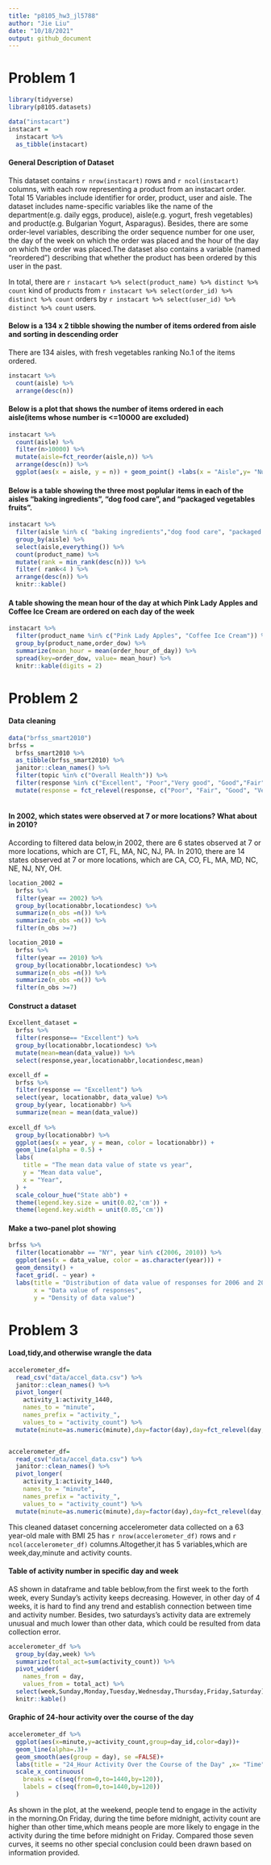 ```yaml
---
title: "p8105_hw3_jl5788"
author: "Jie Liu"
date: "10/18/2021"
output: github_document
---
```



# Problem 1

```r
library(tidyverse)
library(p8105.datasets)
```

```r
data("instacart")
instacart =
  instacart %>% 
  as_tibble(instacart)
```

#### General Description of Dataset

This dataset contains `r nrow(instacart)` rows and `r ncol(instacart)` columns, with each row representing a product from an instacart order. Total 15 Variables include identifier for order, product, user and aisle. The dataset includes name-specific variables like the name of the department(e.g. daily eggs, produce), aisle(e.g. yogurt, fresh vegetables) and product(e.g. Bulgarian Yogurt, Asparagus). Besides, there are some order-level variables, describing the order sequence number for one user, the day of the week on which the order was placed and the hour of the day on which the order was placed.The dataset also contains a variable (named "reordered") describing that whether the product has been ordered by this user in the past.

In total, there are `r instacart %>% select(product_name) %>% distinct %>% count` kind of products from `r instacart %>% select(order_id) %>% distinct %>% count` orders by `r instacart %>% select(user_id) %>% distinct %>% count` users.

#### Below is a 134 x 2 tibble showing the number of items ordered from aisle and sorting in descending order

There are 134 aisles, with fresh vegetables ranking No.1 of the items ordered.
```r
instacart %>% 
  count(aisle) %>% 
  arrange(desc(n))

```


#### Below is a plot that shows the number of items ordered in each aisle(items whose number is <=10000 are excluded)

```r
instacart %>% 
  count(aisle) %>% 
  filter(n>10000) %>% 
  mutate(aisle=fct_reorder(aisle,n)) %>% 
  arrange(desc(n)) %>% 
  ggplot(aes(x = aisle, y = n)) + geom_point() +labs(x = "Aisle",y= "Number",title = "Number of items ardered in each aisle") + theme(axis.text.x = element_text(angle = 50, hjust = 1.2))
```

#### Below is a table showing the three most poplular items in each of the aisles "baking ingredients”, “dog food care”, and “packaged vegetables fruits”.

```r
instacart %>% 
  filter(aisle %in% c( "baking ingredients","dog food care", "packaged vegetables fruits")) %>% 
  group_by(aisle) %>% 
  select(aisle,everything()) %>% 
  count(product_name) %>% 
  mutate(rank = min_rank(desc(n))) %>% 
  filter( rank<4 ) %>% 
  arrange(desc(n)) %>% 
  knitr::kable()
```

#### A table showing the mean hour of the day at which Pink Lady Apples and Coffee Ice Cream are ordered on each day of the week 

```r
instacart %>% 
  filter(product_name %in% c("Pink Lady Apples", "Coffee Ice Cream")) %>% 
  group_by(product_name,order_dow) %>% 
  summarize(mean_hour = mean(order_hour_of_day)) %>% 
  spread(key=order_dow, value= mean_hour) %>% 
  knitr::kable(digits = 2)

```

# Problem 2

#### Data cleaning
```r
data("brfss_smart2010")
brfss =
  brfss_smart2010 %>% 
  as_tibble(brfss_smart2010) %>% 
  janitor::clean_names() %>% 
  filter(topic %in% c("Overall Health")) %>% 
  filter(response %in% c("Excellent", "Poor","Very good", "Good","Fair")) %>% 
  mutate(response = fct_relevel(response, c("Poor", "Fair", "Good", "Very good", "Excellent")))
  
```
#### In 2002, which states were observed at 7 or more locations? What about in 2010?
According to filtered data below,in 2002, there are 6 states observed at 7 or more locations, which are CT, FL, MA, NC, NJ, PA.
In 2010, there are 14 states observed at 7 or more locations, which are CA, CO, FL, MA, MD, NC, NE, NJ, NY, OH.
```r
location_2002 =
  brfss %>% 
  filter(year == 2002) %>% 
  group_by(locationabbr,locationdesc) %>% 
  summarize(n_obs =n()) %>% 
  summarize(n_obs =n()) %>% 
  filter(n_obs >=7)

location_2010 =
  brfss %>% 
  filter(year == 2010) %>% 
  group_by(locationabbr,locationdesc) %>% 
  summarize(n_obs =n()) %>% 
  summarize(n_obs =n()) %>% 
  filter(n_obs >=7)
```

#### Construct a dataset

```r
Excellent_dataset =
  brfss %>% 
  filter(response== "Excellent") %>% 
  group_by(locationabbr,locationdesc) %>% 
  mutate(mean=mean(data_value)) %>% 
  select(response,year,locationabbr,locationdesc,mean) 

excell_df =
  brfss %>% 
  filter(response == "Excellent") %>% 
  select(year, locationabbr, data_value) %>% 
  group_by(year, locationabbr) %>% 
  summarize(mean = mean(data_value))
  
excell_df %>% 
  group_by(locationabbr) %>% 
  ggplot(aes(x = year, y = mean, color = locationabbr)) +
  geom_line(alpha = 0.5) +
  labs(
    title = "The mean data value of state vs year",
    y = "Mean data value", 
    x = "Year",
  ) +
  scale_colour_hue("State abb") +
  theme(legend.key.size = unit(0.02,'cm')) +
  theme(legend.key.width = unit(0.05,'cm'))

```

#### Make a two-panel plot showing
```r
brfss %>%
  filter(locationabbr == "NY", year %in% c(2006, 2010)) %>%
  ggplot(aes(x = data_value, color = as.character(year))) +
  geom_density() +
  facet_grid(. ~ year) + 
  labs(title = "Distribution of data value of responses for 2006 and 2010 in NY State",
       x = "Data value of responses",
       y = "Density of data value")

```


# Problem 3

#### Load,tidy,and otherwise wrangle the data

```r
accelerometer_df=
  read_csv("data/accel_data.csv") %>% 
  janitor::clean_names() %>% 
  pivot_longer(
    activity_1:activity_1440,
    names_to = "minute",
    names_prefix = "activity_",
    values_to = "activity_count") %>% 
  mutate(minute=as.numeric(minute),day=factor(day),day=fct_relevel(day,"Sunday","Monday","Tuesday","Wednesday","Thursday","Friday","Saturday"),weekend=as.numeric(day%in% c("Saturday","Sunday")),weekend=recode(weekend,'1'="weekend",'0'="weekday")) 


accelerometer_df=
  read_csv("data/accel_data.csv") %>% 
  janitor::clean_names() %>% 
  pivot_longer(
    activity_1:activity_1440,
    names_to = "minute",
    names_prefix = "activity_",
    values_to = "activity_count") %>% 
  mutate(minute=as.numeric(minute),day=factor(day),day=fct_relevel(day,"Sunday","Monday","Tuesday","Wednesday","Thursday","Friday","Saturday"),weekend=as.numeric(day))
```
This cleaned dataset concerning  accelerometer data collected on a 63 year-old male with BMI 25 has `r nrow(accelerometer_df)` rows and `r ncol(accelerometer_df)` columns.Altogether,it has 5 variables,which are week,day,minute and activity counts.


#### Table of activity number in specific day and week 

AS shown in dataframe and table beblow,from the first week to the forth week, every Sunday's activity keeps decreasing. However, in other day of 4 weeks, it is hard to find any trend and establish connection between time and activity number. Besides, two saturdays's activity data are extremely unusual and much lower than other data, which could be resulted from data collection error.

```r
accelerometer_df %>% 
  group_by(day,week) %>% 
  summarize(total_act=sum(activity_count)) %>% 
  pivot_wider(
    names_from = day,
    values_from = total_act) %>% 
  select(week,Sunday,Monday,Tuesday,Wednesday,Thursday,Friday,Saturday) %>% 
  knitr::kable()
```

#### Graphic of 24-hour activity over the course of the day

```r
accelerometer_df %>% 
  ggplot(aes(x=minute,y=activity_count,group=day_id,color=day))+
  geom_line(alpha=.3)+
  geom_smooth(aes(group = day), se =FALSE)+
  labs(title = "24_Hour Activity Over the Course of the Day" ,x= "Time", y="Activity Count") +
  scale_x_continuous(
    breaks = c(seq(from=0,to=1440,by=120)),
    labels = c(seq(from=0,to=1440,by=120))
  )
```

As shown in the plot, at the weekend, people tend to engage in the activity in the morning.On Friday, during the time before midnight, activity count are higher than other time,which means people are more likely to engage in the activity during the time before midnight on Friday. Compared those seven curves, it seems no other special conclusion could been drawn based on information provided. 



